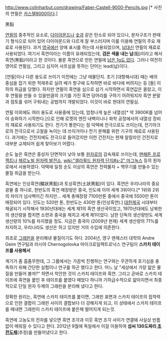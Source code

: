 http://www.colinharbut.com/drawing/Faber-Castell-9000-Pencils.jpg
[* 사진의 연필은 [[카스텔9000]]이다.]

黑鉛

[[연필]]의 중추적인 요소로, [[다이아몬드]]나 [[숯]]과 같은 탄소로 되어 있으나, 분자구조가 판때기 형식으로 되어 있어 다이아몬드와 다르게 잘 부스러지며 이를 이용해 연필의 주요 재료로 사용된다. 과거 [[영국]]에선 양에 표시를 하는데 사용되었으며, [[납]]대신 연필의 재료로 사용되었다. 여기서 흑연이라는 이름이 유래되었는데, '''검은 색을 내는 납'''(鉛)이라고 해서 흑연(黑鉛)이라고 한 것이다. 물론 흑연으로 만든 연필에 [[이름과 실제가 다른 것|납은 1g도 없다]]. 그러나 여전히 영어로 연필심, 그리고 심지어 샤프심을 뜻하는 단어는 lead(납)이다. 

[연필]이나 다른 용도로 쓰이기 이전에는 그냥 애물단지. 초기 [대항해시대] 때는 배의 중심을 잡기 위한 적재추로 실려 배가 항구에 도착하면 바로 바다에 버려지는 등 [돌] 이하의 취급을 당했다. 하지만 연필이 흑연을 심으로 삼기 시작하면서 흑연값은 올랐고, 이후 연필을 만들 수 있을만큼의 크기를 가진 흑연 덩어리를 구하기 어려워지자 흑연 분말과 점토를 섞어 구워내는 공법까지 개발되었다. 이것이 바로 현대의 연필심.

연필 이외에도 여러 용도로 사용중에 있는데, 엄청나게 높은 내열성[* 약 3900K를 넘어야 승화하기 시작한다.]으로 인해 로켓의 엔진 내벽이나나 화학 공정에서의 내열성 장비의 재료로 사용되기도 한다. 전기가 통한다는 점 덕택에 전극으로도 쓰이는데, 전기아크로의 전극으로서 고철을 녹이는 데 쓰이거이나 전기 분해를 위한 기구의 재료로 사용된다. 과거에는 건전지에도 전극으로 들어갔지만 이런 건전지는 현재 알칼라인 건전지로 대부분 교체되어 쉽게 찾아보기 어렵다.  

순도 높은 흑연은 중성자 단면적이 낮아 보통 [[원자로]]의 감속재로 쓰이는데, [[맨해튼 프로젝트]]나 [[체르노빌 원자력 발전소]], [[wiki:"셀라필드 원자력 단지#s-2" 마그녹스]] 등의 원자로에서 사용하였다. 덕택에 일정 순도 이상의 흑연은 전략물자 + 핵무기를 만들수 있는 물질 취급을 받는다.

흑연에는 인상흑연(鱗狀黑鉛)과 토상흑연(土狀黑鉛)이 있다. 흑연은 우리나라의 중요 광물 중 하나로, 한반도의 흑연 매장량은 중국, 인도에 이어 세계 3위이다.[* 1위와 2위의 차이가 넘사벽이긴 하지만... 세계 총매장량 7100만톤 중에서 중국에 5500만 톤이 매장되어 있다. 인도는 520만 톤, 한반도는 430만 톤(인상흑연).] [[대한제국]] 시대부터 채굴되기 시작해서 1930년대에는 세계 제1의 흑연 생산국이었고, 1970년대에도 남북한의 생산량을 합치면 소련과 중국을 제치고 세계 제1이었다. 남한 단독의 생산량만도 세계 생산량의 10%를 차지했을 정도. 지금은 중국이 (2009년 현재) 세계 생산량의 71%를 차지하고, 우리나라도 생산은 하고 있지만 거의 수입에 의존한다. 

최초로 [[그래핀]]을 분리해낸 물질이기도 하다. 2004년, 영구 맨체스터 대학의 Andre Geim 연구팀과 러시아 Chernogolovka 마이크로일렉트로닉스 연구팀이 '''스카치 테이프를 사용해서'''

계기가 좀 흠좀무한데, 그 그룹에서는 가끔씩 진행하는 연구와는 무관하게 호기심을 충족하기 위해 간단한 실험이나 연구를 하곤 했다고 한다. 어느 날 "세상에서 가장 얇은 물질을 만들어 볼까?" 하면서 착안한 것이 스카치 테이프와 흑연. 그리고 곧바로 스카치 테이프에 흑연을 붙인 후 테이프를 붙였다 떼었다 하니까 기하급수적으로 얇아지면서 최종적으로 단일 원자 두께의 그래핀을 분리해 냈다고 한다.

정확한 원리는, 흑연에 스카치 테이프를 붙이면, 그래핀 표면과 스카치 테이프의 접착력으로 인한 결합이 그래핀 사이의 결합보다 더 강해지게 되고, 이 상태에서 스카치 테이프를 떼내면 그래핀이 스카치 테이프에 붙은채 떨어지게 되는것.

흑연에 고농도의 전자를 넣으면 흑연 조각과 이웃 흑연 조각 사이가 연결돼 사실상 빈틈없이 메워질 수 있다고 한다. 2012년 9월에 독일에서 이걸 이용하여 '''섭씨 130도짜리 [[초전도체]]'''(추정)를 만들어냈다고 한다.
